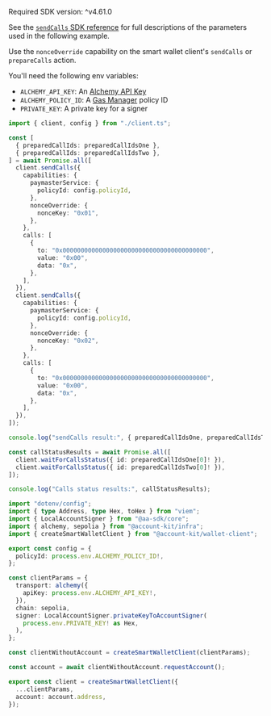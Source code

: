 <Info>Required SDK version: ^v4.61.0</Info>

See the [`sendCalls` SDK
reference](/docs/wallets/reference/account-kit/wallet-client/functions/sendCalls)
for full descriptions of the parameters used in the following example.

Use the `nonceOverride` capability on the smart wallet client's `sendCalls` or `prepareCalls` action.

You'll need the following env variables:

- `ALCHEMY_API_KEY`: An [Alchemy API Key](https://dashboard.alchemy.com/apps)
- `ALCHEMY_POLICY_ID`: A [Gas Manager](https://dashboard.alchemy.com/gas-manager/policy/create) policy ID
- `PRIVATE_KEY`: A private key for a signer

<CodeBlocks>

```ts title="sendParallelCalls.ts"
import { client, config } from "./client.ts";

const [
  { preparedCallIds: preparedCallIdsOne },
  { preparedCallIds: preparedCallIdsTwo },
] = await Promise.all([
  client.sendCalls({
    capabilities: {
      paymasterService: {
        policyId: config.policyId,
      },
      nonceOverride: {
        nonceKey: "0x01",
      },
    },
    calls: [
      {
        to: "0x0000000000000000000000000000000000000000",
        value: "0x00",
        data: "0x",
      },
    ],
  }),
  client.sendCalls({
    capabilities: {
      paymasterService: {
        policyId: config.policyId,
      },
      nonceOverride: {
        nonceKey: "0x02",
      },
    },
    calls: [
      {
        to: "0x0000000000000000000000000000000000000000",
        value: "0x00",
        data: "0x",
      },
    ],
  }),
]);

console.log("sendCalls result:", { preparedCallIdsOne, preparedCallIdsTwo });

const callStatusResults = await Promise.all([
  client.waitForCallsStatus({ id: preparedCallIdsOne[0]! }),
  client.waitForCallsStatus({ id: preparedCallIdsTwo[0]! }),
]);

console.log("Calls status results:", callStatusResults);
```

```ts title="client.ts"
import "dotenv/config";
import { type Address, type Hex, toHex } from "viem";
import { LocalAccountSigner } from "@aa-sdk/core";
import { alchemy, sepolia } from "@account-kit/infra";
import { createSmartWalletClient } from "@account-kit/wallet-client";

export const config = {
  policyId: process.env.ALCHEMY_POLICY_ID!,
};

const clientParams = {
  transport: alchemy({
    apiKey: process.env.ALCHEMY_API_KEY!,
  }),
  chain: sepolia,
  signer: LocalAccountSigner.privateKeyToAccountSigner(
    process.env.PRIVATE_KEY! as Hex,
  ),
};

const clientWithoutAccount = createSmartWalletClient(clientParams);

const account = await clientWithoutAccount.requestAccount();

export const client = createSmartWalletClient({
  ...clientParams,
  account: account.address,
});
```

</CodeBlocks>
